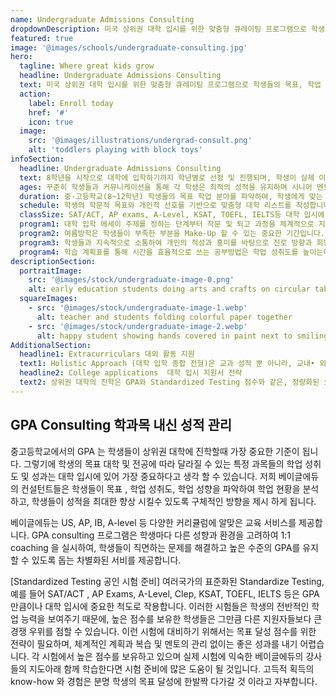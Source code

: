 ```yaml
---
name: Undergraduate Admissions Consulting
dropdownDescription: 미국 상위권 대학 입시를 위한 맞춤형 큐레이팅 프로그램으로 학생들의 목표, 학업 성취도, 학업 성향을 파악하여 학업 현황을 분석하고, 개개인의 목표를 위해 정확한 방향을 제시 하게 됩니다.
featured: true
image: '@images/schools/undergraduate-consulting.jpg'
hero:
  tagline: Where great kids grow
  headline: Undergraduate Admissions Consulting
  text: 미국 상위권 대학 입시를 위한 맞춤형 큐레이팅 프로그램으로 학생들의 목표, 학업 성취도, 학업 성향을 파악하여 학업 현황을 분석하고, 개개인의 목표를 위해 정확한 방향을 제시 하게 됩니다.
  action:
    label: Enroll today
    href: '#'
    icon: true
  image:
    src: '@images/illustrations/undergrad-consult.png'
    alt: 'toddlers playing with block toys'
infoSection:
  headline: Undergraduate Admissions Consulting
  text: 8학년을 시작으로 대학에 입학하기까지 학년별로 선정 및 진행되며, 학생이 실제 이룰 수 있는 장기적인 계획을 설계하고, 학생의 장점을 극대화시키는 방향으로 진행됩니다. 베이글에듀가 12년간 오랜 시간 쌓아온 경험, 그리고 그 과정에서 실제 거둔 성공들을 바탕으로 설계된 플랜으로 당신에게 어울리는 목표 대학과 전공을 찾도록 도와드립니다. 베이글에듀 소속의 최상위권 명문대 출신 컨설턴트들과 함께하는 체계적인 We Are Elite Program을 통해 자신만의 브랜드를 만들어 나가 보아요. 
  ages: 꾸준히 학생들과 커뮤니케이션을 통해 각 학생은 최적의 성적을 유지하며 시니어 멘토어를 배정하여 학생의 속도에 맞춰 성적이 향상 될 수 있도록 방향을 제시해 줍니다. 또한 학생의 관심사와 재능을 탐구하여 대회 수상, 인턴십, 클럽 활동, 과외활동, 자원봉사까지 완벽히 균형 잡힌 활동 포트폴리오를 설계합니다.
  duration: 중·고등학교(8~12학년) 학생들의 목표 학업 분야를 파악하여, 학생에게 맞는 교과 과목을 선정하고 최적화된 아카데믹 로드맵으로 학업여정을 설계합니다. 더불어  멘토들의 카운셀링을 통해 학생들이 학교에서 성공할수 있도록 Positive Teacher-Student Relationship을 형성하여 원활한 학교생활을 따라갈 수 있도록 지원합니다.
  schedule: 학생의 학문적 목표와 개인적 선호를 기반으로 맞춤형 대학 리스트를 작성합니다.각 대학의 입학 요건을 분석하고, 지원 전반에 걸쳐 전략적 계획을 수립하여 경쟁력을 높입니다. 학생의 독창적인 프로필과 지원서가 대학 입학 사정관에게 매력적으로 보이도록 작성하는 과정을 함께합니다. 모든 과정은 학생의 입학 성공률을 높이는 것을 목표로 이루어집니다.
  classSize: SAT/ACT, AP exams, A-Level, KSAT, TOEFL, IELTS등 대학 입시에 맞춘 공인 시험에서 실전개념을 얻을 수 있도록 철저히 준비시킵니다.
  program1: 대학 입학 에세이 주제를 정하는 단계부터 작문 및 퇴고 과정을 체계적으로 지원합니다. 학생 개개인의 강점과 스토리를 살려 창의적이고 설득력 있는 글을 작성하도록 지도하며, 대학 평가에서 경쟁력을 갖출 수 있도록 도와줍니다. 또한, 모의 면접을 통해 학생들이 실제 인터뷰 상황에서도 자신감을 가질 수 있도록 훈련히며 예상 질문과 답변 전략을 포함하여 모든 과정이 철저히 준비될 수 있도록 지원합니다. 또한, 수학 및 과학 대회 준비를 통해 창의적 문제 해결 능력을 키우고, 학문적 성취를 입증할 수 있는 기회를 제공합니다.
  program2: 여름방학은 학생들이 부족한 부분을 Make-Up 할 수 있는 중요한 기간입니다. 여름방학 동안 부족한 부분을 보완하고, 학생의 관심사에 맞는 대외활동 및 보강 수업을 알맞게 계획합니다.
  program3: 학생들과 지속적으로 소통하여 개인의 적성과 흥미를 바탕으로 진로 방향과 희망 전공을 설정할 수 있도록 지도합니다. 멘토링 과정에서는 학생의 목표와 관심사를 구체화하고, 관련 학문 및 직업 경로에 대한 현실적인 조언을 제공합니다. 또한, 해당 분야의 요구사항과 대학 입학 기준에 대한 정보를 제공하여 학생이 자신감을 가지고 계획을 세울 수 있도록 지원합니다.
  program4: 학습 계획표를 통해 시간을 효율적으로 쓰는 공부방법은 학업 성취도를 높이는데 매우 중요합니다. 학생들에게 효율적인 전략과 학습 방법을 전달하고, 학생들이 내재된 잠재력을 최대한 발휘할 수 있도록 지도합니다.
descriptionSection:
  portraitImage:
    src: '@images/stock/undergraduate-image-0.png'
    alt: early education students doing arts and crafts on circular table
  squareImages:
    - src: '@images/stock/undergraduate-image-1.webp'
      alt: teacher and students folding colorful paper together
    - src: '@images/stock/undergraduate-image-2.webp'
      alt: happy student showing hands covered in paint next to smiling teacher
AdditionalSection:
  headline1: Extracurriculars 대외 활동 지원
  text1: Holistic Approach (대학 입학 종합 전형)은 교과 성적 뿐 아니라, 교내• 외의 다양한 활동 실적이 중요하게 반 영되는 전형입니다. 대학에서는 학생들의 수상 경력, 리더쉽과 커뮤니케이션 능력을 보여주는 동아리활동, 다양 한 과외 및 사회 활동 경력 등을 통해 어떤 학생이 어떠한 분야에서 두각을 드러낼 수 있을지를 판단합니다. 베이글에듀이 멘토들은 학생의 관심과 흥미 그리고 잠재 력이 어떠한 학교 및 학과에 적합한지를 판단하고, 학생 이 교내•외 수상 실적, 자율 활동, 동아리 활동, 봉사활 동, 진로 활동, 독서 활동, 예체능 활동 등 다양한 활동에 집중할 수 있게끔 지원을 아끼지 않고 제공합니다.
  headline2: College applications  대학 입시 지원서 전략
  text2: 상위권 대학의 진학은 GPA와 Standardized Testing 점수와 같은, 정량화된 요소만으로 정해지는 것이 아닙니다. 각 멘토들은 맡은 학생의 장점과 강점을 Storytelling 형식으로 풀어나가 개별 학생들이 자신만의 Unique한 브랜드를 만들어갈 수 있도록 돕습니다. 늘 대학입시의 최신 트렌드를 파악하고 있는 멘토들은 학생들이 목표 대학에 진학하는 데 도움이 되도록 다양한 대학을 의 입시요강에 대해 지속적으로 연구, 분석, 업데이트를 진행하고 있습니다. 멘토들은 학생들이 복잡한 입시 요강을 스스로 알아봐야 하는 부담을 최소화시키고, 꼼꼼하고 세심한 맞춤서비스와 마찬가지로 입시의 시작부터 최종 학교 원서 제출 및 합격까지 학생과 함께하게 됩니다.
---
```


## GPA Consulting 학과목 내신 성적 관리

중고등학교에서의 GPA 는 학생들이 상위권 대학에 진학할때 가장 중요한 기준이 됩니다. 그렇기에 학생의 목표 대학 및 전공에 따라 달라질 수 있는 특정 과목들의 학업 성취도 및 성과는 대학 입시에 있어 가장 중요하다고 생각 할 수 있습니다. 저희 베이글에듀의 컨설턴트들은 학생들이 목표 , 학업 성취도, 학업 성향을 파악하여 학업 현황을 분석하고, 학생들이 성적을 최대한 향상 시킬수 있도록 구체적인 방향을 제시 하게 됩니다. 

베이글에듀는 US, AP, IB, A-level 등 다양한 커리큘럼에 알맞은 교육 서비스를 제공합니다.  GPA consulting 프로그램은 학생마다 다른 성향과 환경을 고려하여 1:1 coaching 을 실시하여, 학생들이 직면하는 문제를 해결하고 높은 수준의 GPA를 유지할 수 있도록 돕는 차별화된 서비를 제공합니다. 

[Standardized Testing 공인 시험 준비]
여러국가의 표준화된 Standardize Testing, 예를 들어 SAT/ACT , AP Exams, A-Level, Clep, KSAT, TOEFL, IELTS 등은 GPA 만큼이나 대학 입시에 중요한 척도로 작용합니다. 이러한 시험들은 학생의 전반적인 학업 능력을 보여주기 때문에, 높은 점수를 보유한 학생들은 그만큼 다른 지원자들보다 큰 경쟁 우위를 점할 수 있습니다. 
이런 시험에 대비하기 위해서는 목표 달성 점수를 위한 전략이 필요하며, 체계적인 계획과 복습 및 멘토의 관리 없이는 좋은 성과를 내기 어렵습니다. 각 시험에서 높은 점수를 보유하고 있으며 실제 시험에 익숙한  베이글에듀의 강사들의 지도아래 함께 학습한다면 시험 준비에 많은 도움이 될 것입니다. 고득적 획득의 know-how 와 경험은 분명 학생의 목표 달성에 한발짝 다가갈 것 이라고 자부합니다. 

